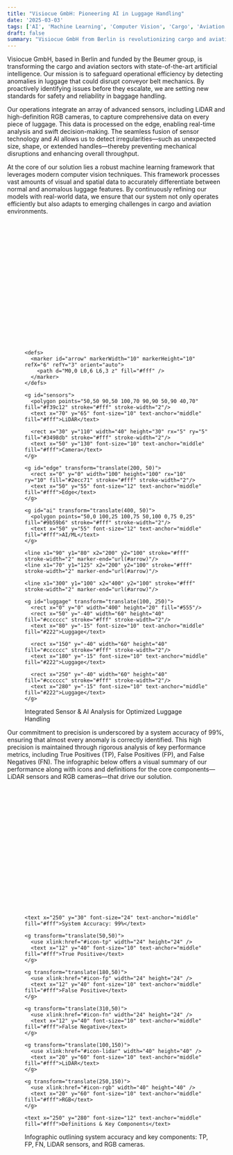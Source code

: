 ```yaml
---
title: "Visiocue GmbH: Pioneering AI in Luggage Handling"
date: '2025-03-03'
tags: ['AI', 'Machine Learning', 'Computer Vision', 'Cargo', 'Aviation']
draft: false
summary: "Visiocue GmbH from Berlin is revolutionizing cargo and aviation with advanced AI, computer vision, and machine learning to ensure seamless luggage handling and operational efficiency."
---
```


Visiocue GmbH, based in Berlin and funded by the Beumer group, is transforming the cargo and aviation sectors with state-of-the-art artificial intelligence. Our mission is to safeguard operational efficiency by detecting anomalies in luggage that could disrupt conveyor belt mechanics. By proactively identifying issues before they escalate, we are setting new standards for safety and reliability in baggage handling.

Our operations integrate an array of advanced sensors, including LiDAR and high-definition RGB cameras, to capture comprehensive data on every piece of luggage. This data is processed on the edge, enabling real-time analysis and swift decision-making. The seamless fusion of sensor technology and AI allows us to detect irregularities—such as unexpected size, shape, or extended handles—thereby preventing mechanical disruptions and enhancing overall throughput.

At the core of our solution lies a robust machine learning framework that leverages modern computer vision techniques. This framework processes vast amounts of visual and spatial data to accurately differentiate between normal and anomalous luggage features. By continuously refining our models with real-world data, we ensure that our system not only operates efficiently but also adapts to emerging challenges in cargo and aviation environments.

<figure className="mx-auto w-full max-w-[600px] my-8">
  <svg  className="w-full h-auto block" width="600" height="400" viewBox="0 0 600 400" xmlns="http://www.w3.org/2000/svg">
    
    <defs>
      <marker id="arrow" markerWidth="10" markerHeight="10" refX="6" refY="3" orient="auto">
        <path d="M0,0 L0,6 L6,3 z" fill="#fff" />
      </marker>
    </defs>
    
    <g id="sensors">
      <polygon points="50,50 90,50 100,70 90,90 50,90 40,70" fill="#f39c12" stroke="#fff" stroke-width="2"/>
      <text x="70" y="65" font-size="10" text-anchor="middle" fill="#fff">LiDAR</text>
      
      <rect x="30" y="110" width="40" height="30" rx="5" ry="5" fill="#3498db" stroke="#fff" stroke-width="2"/>
      <text x="50" y="130" font-size="10" text-anchor="middle" fill="#fff">Camera</text>
    </g>
    
    <g id="edge" transform="translate(200, 50)">
      <rect x="0" y="0" width="100" height="100" rx="10" ry="10" fill="#2ecc71" stroke="#fff" stroke-width="2"/>
      <text x="50" y="55" font-size="12" text-anchor="middle" fill="#fff">Edge</text>
    </g>
    
    <g id="ai" transform="translate(400, 50)">
      <polygon points="50,0 100,25 100,75 50,100 0,75 0,25" fill="#9b59b6" stroke="#fff" stroke-width="2"/>
      <text x="50" y="55" font-size="12" text-anchor="middle" fill="#fff">AI/ML</text>
    </g>
    
    <line x1="90" y1="80" x2="200" y2="100" stroke="#fff" stroke-width="2" marker-end="url(#arrow)"/>
    <line x1="70" y1="125" x2="200" y2="100" stroke="#fff" stroke-width="2" marker-end="url(#arrow)"/>
    
    <line x1="300" y1="100" x2="400" y2="100" stroke="#fff" stroke-width="2" marker-end="url(#arrow)"/>

    <g id="luggage" transform="translate(100, 250)">
      <rect x="0" y="0" width="400" height="20" fill="#555"/>
      <rect x="50" y="-40" width="60" height="40" fill="#cccccc" stroke="#fff" stroke-width="2"/>
      <text x="80" y="-15" font-size="10" text-anchor="middle" fill="#222">Luggage</text>
      
      <rect x="150" y="-40" width="60" height="40" fill="#cccccc" stroke="#fff" stroke-width="2"/>
      <text x="180" y="-15" font-size="10" text-anchor="middle" fill="#222">Luggage</text>
      
      <rect x="250" y="-40" width="60" height="40" fill="#cccccc" stroke="#fff" stroke-width="2"/>
      <text x="280" y="-15" font-size="10" text-anchor="middle" fill="#222">Luggage</text>
    </g>
  </svg>
  <figcaption style={{ color: "#fff", textAlign: "center", fontSize: "14px" }}>
    Integrated Sensor & AI Analysis for Optimized Luggage Handling
  </figcaption>
</figure>


Our commitment to precision is underscored by a system accuracy of 99%, ensuring that almost every anomaly is correctly identified. This high precision is maintained through rigorous analysis of key performance metrics, including True Positives (TP), False Positives (FP), and False Negatives (FN). The infographic below offers a visual summary of our performance along with icons and definitions for the core components—LiDAR sensors and RGB cameras—that drive our solution.
<figure className="mx-auto w-full max-w-[600px] my-8">
  <svg  className="w-full h-auto block" width="600" height="400" width="500" height="300" xmlns="http://www.w3.org/2000/svg">
    <defs>
      <symbol id="icon-tp" viewBox="0 0 24 24">
        <path d="M9 16.2l-3.5-3.5L4 14.2l5 5 12-12-1.5-1.5L9 16.2z" fill="#4caf50"/>
      </symbol>
      <symbol id="icon-fp" viewBox="0 0 24 24">
        <path d="M19 6.41L17.59 5 12 10.59 6.41 5 5 6.41 10.59 12 5 17.59 6.41 19 12 13.41 17.59 19 19 17.59 13.41 12z" fill="#f44336"/>
      </symbol>
      <symbol id="icon-fn" viewBox="0 0 24 24">
        <path d="M1,21h22L12,2L1,21z M13,18h-2v-2h2V18z M13,14h-2v-4h2V14z" fill="#ff9800"/>
      </symbol>
      <symbol id="icon-lidar" viewBox="0 0 64 64">
        <circle cx="32" cy="32" r="30" stroke="#9c27b0" stroke-width="4" fill="none"/>
        <line x1="32" y1="2" x2="32" y2="62" stroke="#9c27b0" stroke-width="4"/>
        <line x1="2" y1="32" x2="62" y2="32" stroke="#9c27b0" stroke-width="4"/>
      </symbol>
      <symbol id="icon-rgb" viewBox="0 0 64 64">
        <rect x="8" y="16" width="48" height="32" rx="4" ry="4" fill="#3f51b5"/>
        <circle cx="32" cy="32" r="8" fill="#fff"/>
      </symbol>
    </defs>

    <text x="250" y="30" font-size="24" text-anchor="middle" fill="#fff">System Accuracy: 99%</text>
    
    <g transform="translate(50,50)">
      <use xlink:href="#icon-tp" width="24" height="24" />
      <text x="12" y="40" font-size="10" text-anchor="middle" fill="#fff">True Positive</text>
    </g>
    
    <g transform="translate(180,50)">
      <use xlink:href="#icon-fp" width="24" height="24" />
      <text x="12" y="40" font-size="10" text-anchor="middle" fill="#fff">False Positive</text>
    </g>
    
    <g transform="translate(310,50)">
      <use xlink:href="#icon-fn" width="24" height="24" />
      <text x="12" y="40" font-size="10" text-anchor="middle" fill="#fff">False Negative</text>
    </g>
    
    <g transform="translate(100,150)">
      <use xlink:href="#icon-lidar" width="40" height="40" />
      <text x="20" y="60" font-size="10" text-anchor="middle" fill="#fff">LiDAR</text>
    </g>
    
    <g transform="translate(250,150)">
      <use xlink:href="#icon-rgb" width="40" height="40" />
      <text x="20" y="60" font-size="10" text-anchor="middle" fill="#fff">RGB</text>
    </g>
    
    <text x="250" y="280" font-size="12" text-anchor="middle" fill="#fff">Definitions & Key Components</text>
  </svg>
  <figcaption>Infographic outlining system accuracy and key components: TP, FP, FN, LiDAR sensors, and RGB cameras.</figcaption>
</figure>
